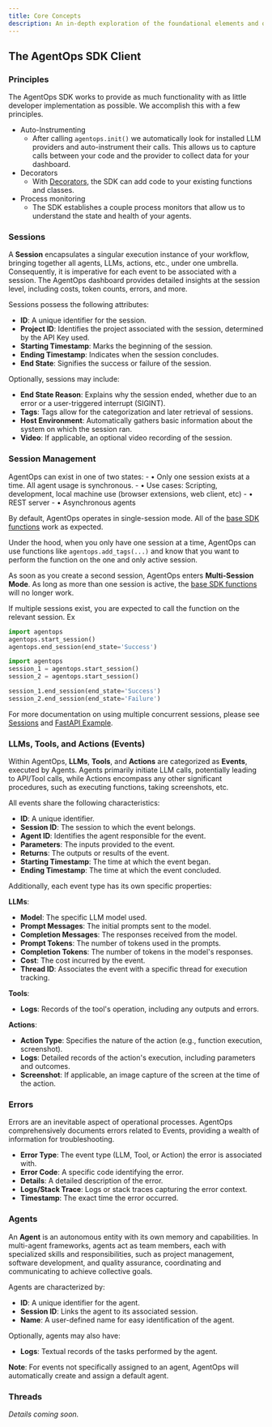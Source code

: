 ```yaml
---
title: Core Concepts
description: An in-depth exploration of the foundational elements and operational dynamics of AgentOps, highlighting its architecture and constituent components.
---
```


## The AgentOps SDK Client

### Principles

The AgentOps SDK works to provide as much functionality with as little developer implementation as possible. We accomplish this with a few principles.
- Auto-Instrumenting
  - After calling `agentops.init()` we automatically look for installed LLM providers and auto-instrument their calls. This allows us to capture calls between your code and the provider to collect data for your dashboard.
- Decorators
  - With [Decorators](/v1/concepts/decorators), the SDK can add code to your existing functions and classes.
- Process monitoring
  - The SDK establishes a couple process monitors that allow us to understand the state and health of your agents.

### Sessions

A **Session** encapsulates a singular execution instance of your workflow, bringing together all agents, LLMs, actions, etc., under one umbrella. Consequently, it is imperative for each event to be associated with a session. The AgentOps dashboard provides detailed insights at the session level, including costs, token counts, errors, and more.

Sessions possess the following attributes:
- **ID**: A unique identifier for the session.
- **Project ID**: Identifies the project associated with the session, determined by the API Key used.
- **Starting Timestamp**: Marks the beginning of the session.
- **Ending Timestamp**: Indicates when the session concludes.
- **End State**: Signifies the success or failure of the session.

Optionally, sessions may include:
- **End State Reason**: Explains why the session ended, whether due to an error or a user-triggered interrupt (SIGINT).
- **Tags**: Tags allow for the categorization and later retrieval of sessions.
- **Host Environment**: Automatically gathers basic information about the system on which the session ran.
- **Video**: If applicable, an optional video recording of the session.

### Session Management
AgentOps can exist in one of two states:
<CardGroup cols={2}>
	<Card title="Single Session" icon="hand-point-up" iconType="solid" color="#2bd600">
		- • Only one session exists at a time. All agent usage is synchronous.
		- • Use cases: Scripting, development, local machine use (browser extensions, web client, etc)
	</Card>
	<Card title="Multi-Session" icon="hand-peace" iconType="solid" color="#2bd600">
		- • REST server
		- • Asynchronous agents
	</Card>
</CardGroup>

By default, AgentOps operates in single-session mode. All of the [base SDK functions](/v1/usage/sdk-reference) work as expected.

<Note>Under the hood, when you only have one session at a time, AgentOps can use functions like `agentops.add_tags(...)` and know that you want to perform the function on the one and only active session.</Note>

As soon as you create a second session, AgentOps enters **Multi-Session Mode**. As long as more than one session is active, the [base SDK functions](/v1/usage/sdk-reference) will no longer work.

If multiple sessions exist, you are expected to call the function on the relevant session. Ex
<CodeGroup>
```python single session
import agentops
agentops.start_session()
agentops.end_session(end_state='Success')
```

```python multi-session
import agentops
session_1 = agentops.start_session()
session_2 = agentops.start_session()

session_1.end_session(end_state='Success')
session_2.end_session(end_state='Failure')
```
</CodeGroup>

For more documentation on using multiple concurrent sessions, please see [Sessions](/v1/concepts/sessions) and [FastAPI Example](/v1/examples/fastapi).

### LLMs, Tools, and Actions (Events)

Within AgentOps, **LLMs**, **Tools**, and **Actions** are categorized as **Events**, executed by Agents. Agents primarily initiate LLM calls, potentially leading to API/Tool calls, while Actions encompass any other significant procedures, such as executing functions, taking screenshots, etc.

All events share the following characteristics:
- **ID**: A unique identifier.
- **Session ID**: The session to which the event belongs.
- **Agent ID**: Identifies the agent responsible for the event.
- **Parameters**: The inputs provided to the event.
- **Returns**: The outputs or results of the event.
- **Starting Timestamp**: The time at which the event began.
- **Ending Timestamp**: The time at which the event concluded.

Additionally, each event type has its own specific properties:

**LLMs**:
- **Model**: The specific LLM model used.
- **Prompt Messages**: The initial prompts sent to the model.
- **Completion Messages**: The responses received from the model.
- **Prompt Tokens**: The number of tokens used in the prompts.
- **Completion Tokens**: The number of tokens in the model's responses.
- **Cost**: The cost incurred by the event.
- **Thread ID**: Associates the event with a specific thread for execution tracking.

**Tools**:
- **Logs**: Records of the tool's operation, including any outputs and errors.

**Actions**:
- **Action Type**: Specifies the nature of the action (e.g., function execution, screenshot).
- **Logs**: Detailed records of the action's execution, including parameters and outcomes.
- **Screenshot**: If applicable, an image capture of the screen at the time of the action.

### Errors

Errors are an inevitable aspect of operational processes. AgentOps comprehensively documents errors related to Events, providing a wealth of information for troubleshooting.

- **Error Type**: The event type (LLM, Tool, or Action) the error is associated with.
- **Error Code**: A specific code identifying the error.
- **Details**: A detailed description of the error.
- **Logs/Stack Trace**: Logs or stack traces capturing the error context.
- **Timestamp**: The exact time the error occurred.

### Agents

An **Agent** is an autonomous entity with its own memory and capabilities. In multi-agent frameworks, agents act as team members, each with specialized skills and responsibilities, such as project management, software development, and quality assurance, coordinating and communicating to achieve collective goals.

Agents are characterized by:
- **ID**: A unique identifier for the agent.
- **Session ID**: Links the agent to its associated session.
- **Name**: A user-defined name for easy identification of the agent.

Optionally, agents may also have:
- **Logs**: Textual records of the tasks performed by the agent.

**Note**: For events not specifically assigned to an agent, AgentOps will automatically create and assign a default agent.

### Threads

*Details coming soon.*
